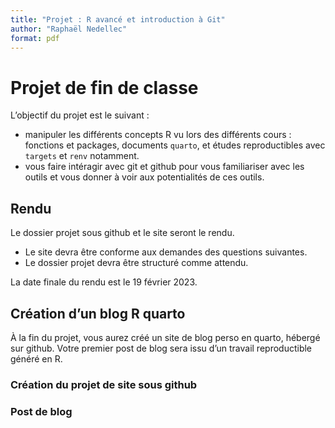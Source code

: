 ```yaml
---
title: "Projet : R avancé et introduction à Git"
author: "Raphaël Nedellec"
format: pdf
---
```


# Projet de fin de classe

L'objectif du projet est le suivant :

- manipuler les différents concepts R vu lors des différents cours : fonctions et packages, documents `quarto`, et études reproductibles avec `targets` et `renv` notamment.
- vous faire intéragir avec git et github pour vous familiariser avec les outils et vous donner à voir aux potentialités de ces outils.

## Rendu

Le dossier projet sous github et le site seront le rendu. 

- Le site devra être conforme aux demandes des questions suivantes.
- Le dossier projet devra être structuré comme attendu.

La date finale du rendu est le 19 février 2023.

## Création d'un blog R quarto

À la fin du projet, vous aurez créé un site de blog perso en quarto, hébergé sur github. Votre premier post de blog sera issu d'un travail reproductible généré en R.

### Création du projet de site sous github

### Post de blog



